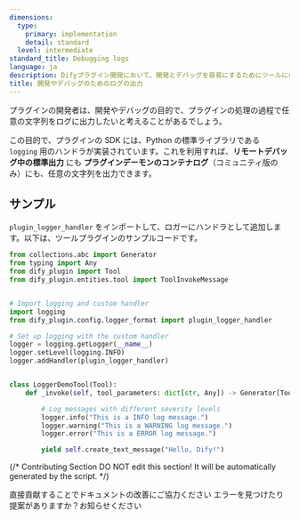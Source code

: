 ```yaml
---
dimensions:
  type:
    primary: implementation
    detail: standard
  level: intermediate
standard_title: Debugging logs
language: ja
description: Difyプラグイン開発において、開発とデバッグを容易にするためにツールにログ出力機能を追加する方法を紹介します。
title: 開発やデバッグのためのログの出力
---
```


プラグインの開発者は、開発やデバッグの目的で、プラグインの処理の過程で任意の文字列をログに出力したいと考えることがあるでしょう。

この目的で、プラグインの SDK には、Python の標準ライブラリである `logging` 用のハンドラが実装されています。これを利用すれば、**リモートデバッグ中の標準出力** にも **プラグインデーモンのコンテナログ**（コミュニティ版のみ）にも、任意の文字列を出力できます。

## サンプル

`plugin_logger_handler` をインポートして、ロガーにハンドラとして追加します。以下は、ツールプラグインのサンプルコードです。

```python
from collections.abc import Generator
from typing import Any
from dify_plugin import Tool
from dify_plugin.entities.tool import ToolInvokeMessage


# Import logging and custom handler
import logging
from dify_plugin.config.logger_format import plugin_logger_handler

# Set up logging with the custom handler
logger = logging.getLogger(__name__)
logger.setLevel(logging.INFO)
logger.addHandler(plugin_logger_handler)


class LoggerDemoTool(Tool):
    def _invoke(self, tool_parameters: dict[str, Any]) -> Generator[ToolInvokeMessage]:

        # Log messages with different severity levels
        logger.info("This is a INFO log message.")
        logger.warning("This is a WARNING log message.")
        logger.error("This is a ERROR log message.")

        yield self.create_text_message("Hello, Dify!")
```

{/*
Contributing Section
DO NOT edit this section!
It will be automatically generated by the script.
*/}

<CardGroup cols="2">
    <Card
        title="このページを編集する"
        icon="pen-to-square"
        href="https://github.com/langgenius/dify-docs-mintlify/edit/main/ja-jp/plugins/best-practice/how-to-print-strings-to-logs-for-debugging.mdx"
    >
        直接貢献することでドキュメントの改善にご協力ください
    </Card>
    <Card
        title="問題を報告する"
        icon="github"
        href="https://github.com/langgenius/dify-docs-mintlify/issues/new?title=ドキュメントの問題%3A%20o-print-strings-to-logs-for-debugg&body=%23%23%20問題の説明%0A%3C%21--%20発見した問題について簡単に説明してください%20--%3E%0A%0A%23%23%20ページリンク%0Ahttps%3A%2F%2Fgithub.com%2Flanggenius%2Fdify-docs-mintlify%2Fblob%2Fmain%2Fja-jp/plugins/best-practice%2Fhow-to-print-strings-to-logs-for-debugging.mdx%0A%0A%23%23%20提案される変更%0A%3C%21--%20特定の変更案がある場合は、ここで説明してください%20--%3E%0A%0A%3C%21--%20ドキュメントの品質向上にご協力いただきありがとうございます！%20--%3E"
    >
        エラーを見つけたり提案がありますか？お知らせください
    </Card>
</CardGroup>
